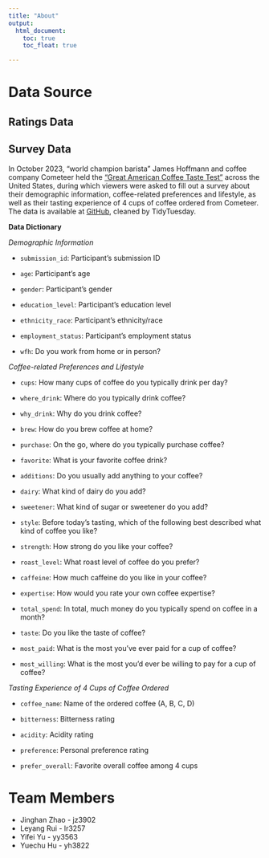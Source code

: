```yaml
---
title: "About"
output: 
  html_document:
    toc: true
    toc_float: true

---
```


# Data Source

## Ratings Data




## Survey Data

In October 2023, "world champion barista" James Hoffmann and coffee company Cometeer held the [“Great American Coffee Taste Test”](https://www.youtube.com/watch?v=bMOOQfeloH0) across the United States, during which viewers were asked to fill out a survey about their demographic information, coffee-related preferences and lifestyle, as well as their tasting experience of 4 cups of coffee ordered from Cometeer. The data is available at [GitHub](https://github.com/rfordatascience/tidytuesday/tree/master/data/2024/2024-05-14), cleaned by TidyTuesday. 

**Data Dictionary**


*Demographic Information*

* `submission_id`: Participant's submission ID

* `age`: Participant's age

* `gender`: Participant's gender

* `education_level`: Participant's education level

* `ethnicity_race`: Participant's ethnicity/race

* `employment_status`: Participant's employment status

* `wfh`: Do you work from home or in person?


*Coffee-related Preferences and Lifestyle*

* `cups`: How many cups of coffee do you typically drink per day?

* `where_drink`: Where do you typically drink coffee?

* `why_drink`: Why do you drink coffee?

* `brew`: How do you brew coffee at home?

* `purchase`: On the go, where do you typically purchase coffee?

* `favorite`: What is your favorite coffee drink?

* `additions`: Do you usually add anything to your coffee?

* `dairy`: What kind of dairy do you add?

* `sweetener`: What kind of sugar or sweetener do you add?

* `style`: Before today's tasting, which of the following best described what kind of coffee you like?

* `strength`: How strong do you like your coffee?

* `roast_level`: What roast level of coffee do you prefer?

* `caffeine`: How much caffeine do you like in your coffee?

* `expertise`: How would you rate your own coffee expertise?

* `total_spend`: In total, much money do you typically spend on coffee in a month?

* `taste`: Do you like the taste of coffee?

* `most_paid`: What is the most you've ever paid for a cup of coffee?

* `most_willing`: What is the most you'd ever be willing to pay for a cup of coffee?


*Tasting Experience of 4 Cups of Coffee Ordered*

* `coffee_name`: Name of the ordered coffee (A, B, C, D)

* `bitterness`: Bitterness rating

* `acidity`: Acidity rating

* `preference`: Personal preference rating

* `prefer_overall`: Favorite overall coffee among 4 cups



# Team Members

* Jinghan Zhao - jz3902
* Leyang Rui - lr3257
* Yifei Yu - yy3563
* Yuechu Hu - yh3822

